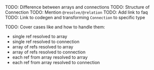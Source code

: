TODO: Difference between arrays and connections
TODO: Structure of Connection
TODO: Mention `@resolve/@relation`
TODO: Add link to faq
TODO: Link to codegen and transforming `Connection` to specific type


TODO: Cover cases like and how to handle them:
  - single ref resolved to array
  - single ref resolved to connection
  - array of refs resolved to array
  - array of refs resolved to connection
  - each ref from array resolved to array
  - each ref from array resolved to connection
